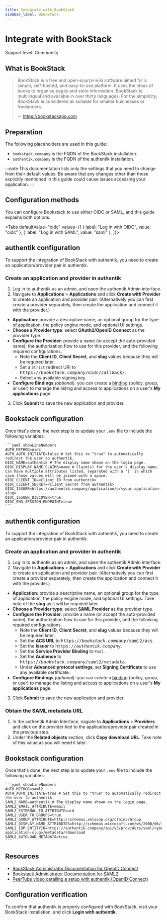 ```yaml
---
title: Integrate with BookStack
sidebar_label: BookStack
---
```



# Integrate with BookStack

<span class="badge badge--secondary">Support level: Community</span>

## What is BookStack

> BookStack is a free and open-source wiki software aimed for a simple, self-hosted, and easy-to-use platform. It uses the ideas of books to organise pages and store information. BookStack is multilingual and available in over thirty languages. For the simplicity, BookStack is considered as suitable for smaller businesses or freelancers.
>
> -- https://bookstackapp.com

## Preparation

The following placeholders are used in this guide:

- `bookstack.company` is the FQDN of the BookStack installation.
- `authentik.company` is the FQDN of the authentik installation.

:::note
This documentation lists only the settings that you need to change from their default values. Be aware that any changes other than those explicitly mentioned in this guide could cause issues accessing your application.
:::

## Configuration methods

You can configure Bookstack to use either OIDC or SAML, and this guide explains both options.

<Tabs
  defaultValue="oidc"
  values={[
    { label: "Log in with OIDC", value: "oidc" },
    { label: "Log in with SAML", value: "saml" },
  ]}>
  <TabItem value="oidc">

## authentik configuration

To support the integration of BookStack with authentik, you need to create an application/provider pair in authentik.

### Create an application and provider in authentik

1. Log in to authentik as an admin, and open the authentik Admin interface.
2. Navigate to **Applications** > **Applications** and click **Create with Provider** to create an application and provider pair. (Alternatively you can first create a provider separately, then create the application and connect it with the provider.)

- **Application**: provide a descriptive name, an optional group for the type of application, the policy engine mode, and optional UI settings.
- **Choose a Provider type**: select **OAuth2/OpenID Connect** as the provider type.
- **Configure the Provider**: provide a name (or accept the auto-provided name), the authorization flow to use for this provider, and the following required configurations.
    - Note the **Client ID**, **Client Secret**, and **slug** values because they will be required later.
    - Set a `Strict` redirect URI to <kbd>https://<em>bookstack.company</em>/oidc/callback/</kbd>.
    - Select any available signing key.
- **Configure Bindings** _(optional)_: you can create a [binding](/docs/add-secure-apps/flows-stages/bindings/) (policy, group, or user) to manage the listing and access to applications on a user's **My applications** page.

3. Click **Submit** to save the new application and provider.

## Bookstack configuration

Once that's done, the next step is to update your `.env` file to include the following variables:

    ```yaml showLineNumbers
    AUTH_METHOD=oidc
    AUTH_AUTO_INITIATE=false # Set this to "true" to automatically redirect the user to authentik.
    OIDC_NAME=authentik # The display name shown on the login page.
    OIDC_DISPLAY_NAME_CLAIMS=name # Claim(s) for the user's display name. Can have multiple attributes listed, separated with a '|' in which case those values will be joined with a space.
    OIDC_CLIENT_ID=<Client ID from authentik>
    OIDC_CLIENT_SECRET=<Client Secret from authentik>
    OIDC_ISSUER=https://authentik.company/application/o/<your-application-slug>
    OIDC_ISSUER_DISCOVER=true
    OIDC_END_SESSION_ENDPOINT=true
    ```

</TabItem>

  <TabItem value="saml">

## authentik configuration

To support the integration of BookStack with authentik, you need to create an application/provider pair in authentik.

### Create an application and provider in authentik

1. Log in to authentik as an admin, and open the authentik Admin interface.
2. Navigate to **Applications** > **Applications** and click **Create with Provider** to create an application and provider pair. (Alternatively you can first create a provider separately, then create the application and connect it with the provider.)

- **Application**: provide a descriptive name, an optional group for the type of application, the policy engine mode, and optional UI settings. Take note of the **slug** as it will be required later.
- **Choose a Provider type**: select **SAML Provider** as the provider type.
- **Configure the Provider**: provide a name (or accept the auto-provided name), the authorization flow to use for this provider, and the following required configurations.
    - Note the **Client ID**, **Client Secret**, and **slug** values because they will be required later.
    - Set the **ACS URL** to <kbd>https://<em>bookstack.company</em>/saml2/acs</kbd>.
    - Set the **Issuer** to <kbd>https://<em>authentik.company</em></kbd>.
    - Set the **Service Provider Binding** to `Post`.
    - Set the **Audience** to <kbd>https://<em>bookstack.company</em>/saml2/metadata</kbd>.
    - Under **Advanced protocol settings**, set **Signing Certificate** to use any available certificate.
- **Configure Bindings** _(optional)_: you can create a [binding](/docs/add-secure-apps/flows-stages/bindings/) (policy, group, or user) to manage the listing and access to applications on a user's **My applications** page.

3. Click **Submit** to save the new application and provider.

### Obtain the SAML metadata URL

1. In the authentik Admin Interface, nagiate to **Applications** > **Providers** and click on the provider tied to the application/provider pair created in the previous step.
2. Under the **Related objects** section, click **Copy download URL**. Take note of this value as you will need it later.

## Bookstack configuration

Once that's done, the next step is to update your `.env` file to include the following variables:

    ```yaml showLineNumbers
    AUTH_METHOD=saml2
    AUTH_AUTO_INITIATE=true # Set this to "true" to automatically redirect the user to authentik.
    SAML2_NAME=authentik # The display name shown on the login page.
    SAML2_EMAIL_ATTRIBUTE=email
    SAML2_EXTERNAL_ID_ATTRIBUTE=uid
    SAML2_USER_TO_GROUPS=true
    SAML2_GROUP_ATTRIBUTE=http://schemas.xmlsoap.org/claims/Group
    SAML2_DISPLAY_NAME_ATTRIBUTES=http://schemas.microsoft.com/ws/2008/06/identity/claims/windowsaccountname
    SAML2_IDP_ENTITYID=https://authentik.company/api/v3/providers/saml/<your-application-slug>/metadata/?download
    SAML2_AUTOLOAD_METADATA=true
    ```

</TabItem>
</Tabs>

## Resources

- [BookStack Administrator Documentation for OpenID Connect](https://www.bookstackapp.com/docs/admin/oidc-auth/)
- [Bookstack Administrator Documentation for SAML2](https://www.bookstackapp.com/docs/admin/saml2-auth/)
- [PeerTube video detailing a setup with authentik (OpenID Connect)](https://foss.video/w/a744K8GxFF1LqBFSadAsuV)

## Configuration verification

To confirm that authentik is properly configured with BookStack, visit your BookStack installation, and click **Login with authentik**.
